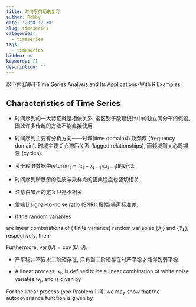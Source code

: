 ```yaml
---
title: 时间序列期末复习
author: Robby
date: '2020-12-30'
slug: timeseries
categories:
  - timeseries
tags:
  - timeseries
hidden: no
keywords: []
description: ''
---
```

以下内容基于Time Series Analysis and Its Applications-With R Examples.

## Characteristics of Time Series

- 时间序列的一大特征就是相依关系, 这区别于数理统计中的独立同分布的假设, 因此许多传统的方法不能直接使用.

- 时间序列主要有分析方向——时域(time domain)以及频域 (frequency domain). 时域主要关心滞后关系 (lagged relationships), 而频域则关心周期性 (cycles).

- 关于经济数据中return($r_{t}=(x_{t}-x_{t-1}) / x_{t-1}$)的近似:

\begin{equation}
1+r_{t}=x_{t} / x_{t-1} \text { and } \log \left(1+r_{t}\right)=\log \left(x_{t} / x_{t-1}\right)=\log \left(x_{t}\right)-\log \left(x_{t-1}\right) \approx r_{t}.
\end{equation}

- 时间序列所展示的性质与采样点的密集程度也密切相关.

- 注意白噪声的定义只是不相关.

- 信噪比signal-to-noise ratio (SNR): 振幅/噪声标准差.

- If the random variables

\begin{equation}
U=\sum_{j=1}^{m} a_{j} X_{j} \quad \text { and } \quad V=\sum_{k=1}^{r} b_{k} Y_{k}
\end{equation}

are linear combinations of ( finite variance) random variables $\left\{X_{j}\right\}$ and $\left\{Y_{k}\right\},$ respectively, then

\begin{equation}
\operatorname{cov}(U, V)=\sum_{j=1}^{m} \sum_{k=1}^{r} a_{j} b_{k} \operatorname{cov}\left(X_{j}, Y_{k}\right).
\end{equation}

Furthermore, $\operatorname{var}(U)=\operatorname{cov}(U, U)$.

- 严平稳并不要求二阶矩存在, 只有当二阶矩存在时严平稳才能得到弱平稳.

- A linear process, $x_{t},$ is defined to be a linear combination of white noise variates $w_{t},$ and is given by

\begin{equation}
x_{t}=\mu+\sum_{j=-\infty}^{\infty} \psi_{j} w_{t-j}, \quad \sum_{j=-\infty}^{\infty}\left|\psi_{j}\right|<\infty
\end{equation}

For the linear process (see Problem 1.11), we may show that the autocovariance function is given by

\begin{equation}
\gamma_{x}(h)=\sigma_{w}^{2} \sum_{j=-\infty}^{\infty} \psi_{j+h} \psi_{j}
\end{equation}